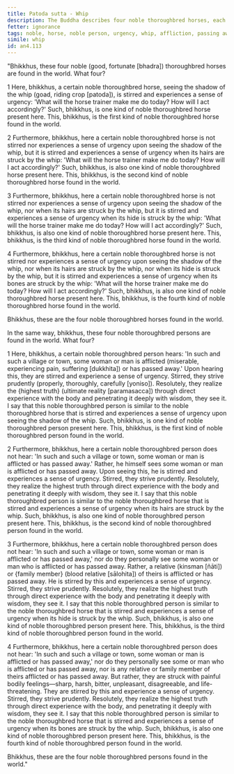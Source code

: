 ```yaml
---
title: Patoda sutta - Whip
description: The Buddha describes four noble thoroughbred horses, each stirred and driven to urgency by progressively stronger stimuli. He draws a parallel to four noble thoroughbred persons, who likewise respond to increasingly intense circumstances with urgency and determination, leading them to the highest truth.
fetter: ignorance
tags: noble, horse, noble person, urgency, whip, affliction, passing away, relative, family member, wisdom, highest truth, ultimate reality, suffering, ignorance, an, an4
simile: whip
id: an4.113
---
```


"Bhikkhus, these four noble (good, fortunate [bhadra]) thoroughbred horses are found in the world. What four?

1 Here, bhikkhus, a certain noble thoroughbred horse, seeing the shadow of the whip (goad, riding crop [patoda]), is stirred and experiences a sense of urgency: 'What will the horse trainer make me do today? How will I act accordingly?' Such, bhikkhus, is one kind of noble thoroughbred horse present here. This, bhikkhus, is the first kind of noble thoroughbred horse found in the world.

2 Furthermore, bhikkhus, here a certain noble thoroughbred horse is not stirred nor experiences a sense of urgency upon seeing the shadow of the whip, but it is stirred and experiences a sense of urgency when its hairs are struck by the whip: 'What will the horse trainer make me do today? How will I act accordingly?' Such, bhikkhus, is also one kind of noble thoroughbred horse present here. This, bhikkhus, is the second kind of noble thoroughbred horse found in the world.

3 Furthermore, bhikkhus, here a certain noble thoroughbred horse is not stirred nor experiences a sense of urgency upon seeing the shadow of the whip, nor when its hairs are struck by the whip, but it is stirred and experiences a sense of urgency when its hide is struck by the whip: 'What will the horse trainer make me do today? How will I act accordingly?' Such, bhikkhus, is also one kind of noble thoroughbred horse present here. This, bhikkhus, is the third kind of noble thoroughbred horse found in the world.

4 Furthermore, bhikkhus, here a certain noble thoroughbred horse is not stirred nor experiences a sense of urgency upon seeing the shadow of the whip, nor when its hairs are struck by the whip, nor when its hide is struck by the whip, but it is stirred and experiences a sense of urgency when its bones are struck by the whip: 'What will the horse trainer make me do today? How will I act accordingly?' Such, bhikkhus, is also one kind of noble thoroughbred horse present here. This, bhikkhus, is the fourth kind of noble thoroughbred horse found in the world.

Bhikkhus, these are the four noble thoroughbred horses found in the world.

In the same way, bhikkhus, these four noble thoroughbred persons are found in the world. What four?

1 Here, bhikkhus, a certain noble thoroughbred person hears: 'In such and such a village or town, some woman or man is afflicted (miserable, experiencing pain, suffering [dukkhita]) or has passed away.' Upon hearing this, they are stirred and experience a sense of urgency. Stirred, they strive prudently (properly, thoroughly, carefully [yoniso]). Resolutely, they realize the \{highest truth} (ultimate reality [paramasacca]) through direct experience with the body and penetrating it deeply with wisdom, they see it. I say that this noble thoroughbred person is similar to the noble thoroughbred horse that is stirred and experiences a sense of urgency upon seeing the shadow of the whip. Such, bhikkhus, is one kind of noble thoroughbred person present here. This, bhikkhus, is the first kind of noble thoroughbred person found in the world.

2 Furthermore, bhikkhus, here a certain noble thoroughbred person does not hear: 'In such and such a village or town, some woman or man is afflicted or has passed away.' Rather, he himself sees some woman or man is afflicted or has passed away. Upon seeing this, he is stirred and experiences a sense of urgency. Stirred, they strive prudently. Resolutely, they realize the highest truth through direct experience with the body and penetrating it deeply with wisdom, they see it. I say that this noble thoroughbred person is similar to the noble thoroughbred horse that is stirred and experiences a sense of urgency when its hairs are struck by the whip. Such, bhikkhus, is also one kind of noble thoroughbred person present here. This, bhikkhus, is the second kind of noble thoroughbred person found in the world.

3 Furthermore, bhikkhus, here a certain noble thoroughbred person does not hear: 'In such and such a village or town, some woman or man is afflicted or has passed away,' nor do they personally see some woman or man who is afflicted or has passed away. Rather, a relative (kinsman [ñāti]) or \{family member} (blood relative [sālohita]) of theirs is afflicted or has passed away. He is stirred by this and experiences a sense of urgency. Stirred, they strive prudently. Resolutely, they realize the highest truth through direct experience with the body and penetrating it deeply with wisdom, they see it. I say that this noble thoroughbred person is similar to the noble thoroughbred horse that is stirred and experiences a sense of urgency when its hide is struck by the whip. Such, bhikkhus, is also one kind of noble thoroughbred person present here. This, bhikkhus, is the third kind of noble thoroughbred person found in the world.

4 Furthermore, bhikkhus, here a certain noble thoroughbred person does not hear: 'In such and such a village or town, some woman or man is afflicted or has passed away,' nor do they personally see some or man who is afflicted or has passed away, nor is any relative or family member of theirs afflicted or has passed away. But rather, they are struck with painful bodily feelings—sharp, harsh, bitter, unpleasant, disagreeable, and life-threatening. They are stirred by this and experience a sense of urgency. Stirred, they strive prudently. Resolutely, they realize the highest truth through direct experience with the body, and penetrating it deeply with wisdom, they see it. I say that this noble thoroughbred person is similar to the noble thoroughbred horse that is stirred and experiences a sense of urgency when its bones are struck by the whip. Such, bhikkhus, is also one kind of noble thoroughbred person present here. This, bhikkhus, is the fourth kind of noble thoroughbred person found in the world.

Bhikkhus, these are the four noble thoroughbred persons found in the world."